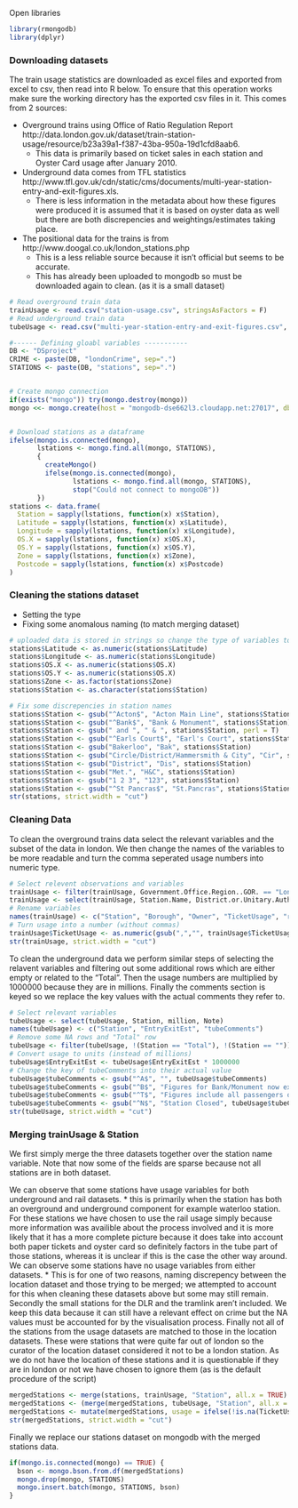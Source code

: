 Open libraries

```r
library(rmongodb)
library(dplyr)
```

### Downloading datasets
The train usage statistics are downloaded as excel files and exported from excel to csv, then read into R below. To ensure that this operation works make sure the working directory has the exported csv files in it.
This comes from 2 sources:

  * Overground trains using Office of Ratio Regulation Report http://data.london.gov.uk/dataset/train-station-usage/resource/b23a39a1-f387-43ba-950a-19d1cfd8aab6.
    * This data is primarily based on ticket sales in each station and Oyster Card usage after January 2010. 
  * Underground data comes from TFL statistics http://www.tfl.gov.uk/cdn/static/cms/documents/multi-year-station-entry-and-exit-figures.xls.
    * There is less information in the metadata about how these figures were produced it is assumed that it is based on oyster data as well but there are both discrepencies and weightings/estimates taking place. 
    
* The positional data for the trains is from http://www.doogal.co.uk/london_stations.php 
    * This is a less reliable source because it isn't official but seems to be accurate. 
    * This has already been uploaded to mongodb so must be downloaded again to clean. (as it is a small dataset)


```r
# Read overground train data 
trainUsage <- read.csv("station-usage.csv", stringsAsFactors = F)
# Read underground train data
tubeUsage <- read.csv("multi-year-station-entry-and-exit-figures.csv", skip=6, stringsAsFactors = F, strip.white = T)

#------ Defining gloabl variables -----------
DB <- "DSproject"
CRIME <- paste(DB, "londonCrime", sep=".")
STATIONS <- paste(DB, "stations", sep=".")


# Create mongo connection
if(exists("mongo")) try(mongo.destroy(mongo))
mongo <<- mongo.create(host = "mongodb-dse662l3.cloudapp.net:27017", db = DB)


# Download stations as a dataframe
ifelse(mongo.is.connected(mongo), 
       lstations <- mongo.find.all(mongo, STATIONS),
       {
         createMongo()
         ifelse(mongo.is.connected(mongo),
                lstations <- mongo.find.all(mongo, STATIONS),
                stop("Could not connect to mongoDB"))
       })
stations <- data.frame(
  Station = sapply(lstations, function(x) x$Station),
  Latitude = sapply(lstations, function(x) x$Latitude),
  Longitude = sapply(lstations, function(x) x$Longitude),
  OS.X = sapply(lstations, function(x) x$OS.X),
  OS.Y = sapply(lstations, function(x) x$OS.Y),
  Zone = sapply(lstations, function(x) x$Zone),
  Postcode = sapply(lstations, function(x) x$Postcode)
)

```

### Cleaning the stations dataset
* Setting the type
* Fixing some anomalous naming (to match merging dataset)

```r
# uploaded data is stored in strings so change the type of variables to be appropriate
stations$Latitude <- as.numeric(stations$Latitude)
stations$Longitude <- as.numeric(stations$Longitude)
stations$OS.X <- as.numeric(stations$OS.X)
stations$OS.Y <- as.numeric(stations$OS.X)
stations$Zone <- as.factor(stations$Zone)
stations$Station <- as.character(stations$Station)

# Fix some discrepencies in station names
stations$Station <- gsub("^Acton$", "Acton Main Line", stations$Station)
stations$Station <- gsub("^Bank$", "Bank & Monument", stations$Station)
stations$Station <- gsub(" and ", " & ", stations$Station, perl = T)
stations$Station <- gsub("^Earls Court$", "Earl's Court", stations$Station)
stations$Station <- gsub("Bakerloo", "Bak", stations$Station)
stations$Station <- gsub("Circle/District/Hammersmith & City", "Cir", stations$Station)
stations$Station <- gsub("District", "Dis", stations$Station)
stations$Station <- gsub("Met.", "H&C", stations$Station)
stations$Station <- gsub("1 2 3", "123", stations$Station)
stations$Station <- gsub("^St Pancras$", "St.Pancras", stations$Station)
str(stations, strict.width = "cut")
```

### Cleaning Data
To clean the overground trains data select the relevant variables and the subset of the data in london. 
We then change the names of the variables to be more readable and turn the comma seperated usage numbers into numeric type.
```r
# Select relevent observations and variables
trainUsage <- filter(trainUsage, Government.Office.Region..GOR. == "London")
trainUsage <- select(trainUsage, Station.Name, District.or.Unitary.Authority, Station.Facility.Owner, X1415.Entries...Exits, Explanation.of.large.change)
# Rename variables
names(trainUsage) <- c("Station", "Borough", "Owner", "TicketUsage", "railComments")
# Turn usage into a number (without commas)
trainUsage$TicketUsage <- as.numeric(gsub(",","", trainUsage$TicketUsage))
str(trainUsage, strict.width = "cut")
```
To clean the underground data we perform similar steps of selecting the relavent variables and filtering out some additional rows which are either empty or related to the "Total".
Then the usage numbers are multiplied by 1000000 because they are in millions. 
Finally the comments section is keyed so we replace the key values with the actual comments they refer to. 
```r
# Select relevant variables
tubeUsage <- select(tubeUsage, Station, million, Note)
names(tubeUsage) <- c("Station", "EntryExitEst", "tubeComments")
# Remove some NA rows and "Total" row
tubeUsage <- filter(tubeUsage, !(Station == "Total"), !(Station == ""))
# Convert usage to units (instead of millions)
tubeUsage$EntryExitEst <- tubeUsage$EntryExitEst * 1000000
# Change the key of tubeComments into their actual value
tubeUsage$tubeComments <- gsub("^A$", "", tubeUsage$tubeComments)
tubeUsage$tubeComments <- gsub("^B$", "Figures for Bank/Monument now exclude W&C line passengers interchanging with other lines", tubeUsage$tubeComments)
tubeUsage$tubeComments <- gsub("^T$", "Figures include all passengers on the W&C line (which is closed on Sundays", tubeUsage$tubeComments)
tubeUsage$tubeComments <- gsub("^N$", "Station Closed", tubeUsage$tubeComments)
str(tubeUsage, strict.width = "cut")
```


### Merging trainUsage & Station 
We first simply merge the three datasets together over the station name variable. Note that now some of the fields are sparse because not all stations are in both dataset. 

We can observe that some stations have usage variables for both underground and rail datasets. 
  * this is primarily when the station has both an overground and underground component for example waterloo station. For these stations we have chosen to use the rail usage simply because more information was availible about the process involved and it is more likely that it has a more complete picture because it does take into account both paper  tickets and oyster card so definitely factors in the tube part of those stations, whereas it is unclear if this is the case the other way around.
We can observe some stations have no usage variables from either datasets.
  * This is for one of two reasons, naming discrepency between the location dataset and those trying to be merged; we attempted to account for this when cleaning these datasets above but some may still remain. Secondly the small stations for the DLR and the tramlink aren't included. We keep this data because it can still have a relevant effect on crime but the NA values must be accounted for by the visualisation process. 
Finally not all of the stations from the usage datasets are matched to those in the location datasets. These were stations that were quite far out of london so the curator of the location dataset considered it not to be a london station. As we do not have the location of these stations and it is questionable if they are in london or not we have chosen to ignore them (as is the default procedure of the script)
```r
mergedStations <- merge(stations, trainUsage, "Station", all.x = TRUE)
mergedStations <- (merge(mergedStations, tubeUsage, "Station", all.x = TRUE))
mergedStations <- mutate(mergedStations, usage = ifelse(!is.na(TicketUsage), TicketUsage, EntryExitEst))
str(mergedStations, strict.width = "cut")
```

Finally we replace our stations dataset on mongodb with the merged stations data. 
```r
if(mongo.is.connected(mongo) == TRUE) {
  bson <- mongo.bson.from.df(mergedStations)
  mongo.drop(mongo, STATIONS)
  mongo.insert.batch(mongo, STATIONS, bson) 
}
```